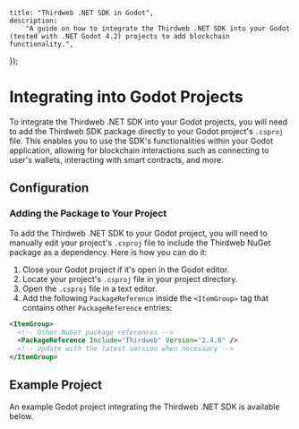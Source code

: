 
	title: "Thirdweb .NET SDK in Godot",
	description:
		"A guide on how to integrate the Thirdweb .NET SDK into your Godot (tested with .NET Godot 4.2) projects to add blockchain functionality.",
});

# Integrating into Godot Projects

To integrate the Thirdweb .NET SDK into your Godot projects, you will need to add the Thirdweb SDK package directly to your Godot project's `.csproj` file. This enables you to use the SDK's functionalities within your Godot application, allowing for blockchain interactions such as connecting to user's wallets, interacting with smart contracts, and more.

## Configuration

### Adding the Package to Your Project

To add the Thirdweb .NET SDK to your Godot project, you will need to manually edit your project's `.csproj` file to include the Thirdweb NuGet package as a dependency. Here is how you can do it:

1. Close your Godot project if it's open in the Godot editor.
2. Locate your project's `.csproj` file in your project directory.
3. Open the `.csproj` file in a text editor.
4. Add the following `PackageReference` inside the `<ItemGroup>` tag that contains other `PackageReference` entries:

```xml
<ItemGroup>
  <!-- Other NuGet package references -->
  <PackageReference Include="Thirdweb" Version="2.4.0" />
  <!-- Update with the latest version when necessary -->
</ItemGroup>
```

## Example Project

An example Godot project integrating the Thirdweb .NET SDK is available below.

<OpenSourceCard
	title="Godot Template"
	description="A Godot project template with the Thirdweb .NET SDK integrated."
	href="https://github.com/thirdweb-example/godot-starter"
	isLibrary={false}
/>

